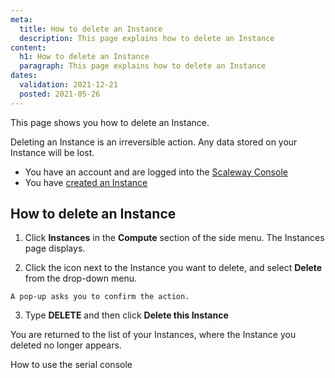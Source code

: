 ```yaml
---
meta:
  title: How to delete an Instance
  description: This page explains how to delete an Instance
content:
  h1: How to delete an Instance
  paragraph: This page explains how to delete an Instance
dates:
  validation: 2021-12-21
  posted: 2021-05-26 
---
```


This page shows you how to delete an Instance.

<Message type="important">

  Deleting an Instance is an irreversible action. Any data stored on your Instance will be lost.

</Message>

<Message type="requirement">

  - You have an account and are logged into the [Scaleway Console](https://console.scaleway.com)
  - You have [created an Instance](/compute/instances/how-to/create-an-instance)
  
</Message>

## How to delete an Instance

1. Click **Instances** in the **Compute** section of the side menu. The Instances page displays.

2. Click the <Icon name="more" /> icon next to the Instance you want to delete, and select **Delete** from the drop-down menu.

  <Lightbox src="scaleway-delete-instance.png" alt="" />

    A pop-up asks you to confirm the action.

3. Type **DELETE** and then click **Delete this Instance**

You are returned to the list of your Instances, where the Instance you deleted no longer appears.

<Navigation title="See Also">
  <PreviousButton to="/compute/instances/how-to/use-serial-console/">How to use the serial console</PreviousButton>
</Navigation>
